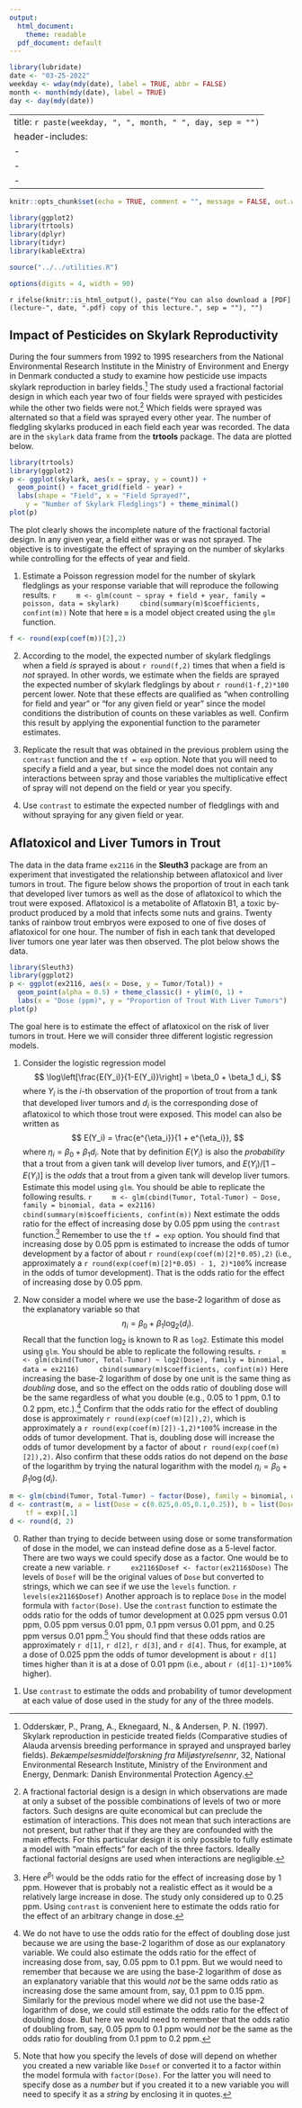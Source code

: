 ```yaml
---
output:
  html_document:
    theme: readable
  pdf_document: default
---
```


```r
library(lubridate)
date <- "03-25-2022"
weekday <- wday(mdy(date), label = TRUE, abbr = FALSE)
month <- month(mdy(date), label = TRUE)
day <- day(mdy(date))
```

---
title: `r paste(weekday, ", ", month, " ", day, sep = "")`
header-includes:
  - \usepackage{float}
  - \usepackage{booktabs}
  - \usepackage{array}
---

```r
knitr::opts_chunk$set(echo = TRUE, comment = "", message = FALSE, out.width = "100%", fig.align = "center", fig.width = 9, cache = FALSE, dev = ifelse(knitr::is_html_output(), "png", "pdf"))
```

```r
library(ggplot2)
library(trtools)
library(dplyr)
library(tidyr)
library(kableExtra)
```

```r
source("../../utilities.R")
```

```r
options(digits = 4, width = 90)
```

`r ifelse(knitr::is_html_output(), paste("You can also download a [PDF](lecture-", date, ".pdf) copy of this lecture.", sep = ""), "")`

## Impact of Pesticides on Skylark Reproductivity

During the four summers from 1992 to 1995 researchers from the National Environmental Research Institute in the Ministry of Environment and Energy in Denmark conducted a study to examine how pesticide use impacts skylark reproduction in barley fields.[^skylark] The study used a fractional factorial design in which each year two of four fields were sprayed with pesticides while the other two fields were not.[^ff] Which fields were sprayed was alternated so that a field was sprayed every other year. The number of fledgling skylarks produced in each field each year was recorded. The data are in the `skylark` data frame from the **trtools** package. The data are plotted below.
```r
library(trtools)
library(ggplot2)
p <- ggplot(skylark, aes(x = spray, y = count)) + 
  geom_point() + facet_grid(field ~ year) + 
  labs(shape = "Field", x = "Field Sprayed?", 
    y = "Number of Skylark Fledglings") + theme_minimal()
plot(p)
```
The plot clearly shows the incomplete nature of the fractional factorial design. In any given year, a field either was or was not sprayed. The objective is to investigate the effect of spraying on the number of skylarks while controlling for the effects of year and field. 

[^skylark]: Odderskær, P., Prang, A., Eknegaard, N., & Andersen, P. N. (1997). Skylark reproduction in pesticide treated fields (Comparative studies of Alauda arvensis breeding performance in sprayed and unsprayed barley fields). *Bekæmpelsesmiddelforskning fra Miljøstyrelsennr*, 32, National Environmental Research Institute, Ministry of the Environment and Energy, Denmark: Danish Environmental Protection Agency. 

[^ff]: A fractional factorial design is a design in which observations are made at only a subset of the possible combinations of levels of two or more factors. Such designs are quite economical but can preclude the estimation of interactions. This does not mean that such interactions are not present, but rather that if they are they are confounded with the main effects. For this particular design it is only possible to fully estimate a model with "main effects" for each of the three factors. Ideally factional factorial designs are used when interactions are negligible. 

1. Estimate a Poisson regression model for the number of skylark fledglings as your response variable that will reproduce the following results.
    ```r
    m <- glm(count ~ spray + field + year, family = poisson, data = skylark)
    cbind(summary(m)$coefficients, confint(m))
    ```
Note that here `m` is a model object created using the `glm` function. 

```r
f <- round(exp(coef(m))[2],2)
```

2. According to the model, the expected number of skylark fledglings when a field *is* sprayed is about `r round(f,2)` times that when a field is *not* sprayed. In other words, we estimate when the fields are sprayed the expected number of skylark fledglings by about `r round(1-f,2)*100` percent lower. Note that these effects are qualified as "when controlling for field and year" or "for any given field or year" since the model conditions the distribution of counts on these variables as well. Confirm this result by applying the exponential function to the parameter estimates.

3. Replicate the result that was obtained in the previous problem using the `contrast` function and the `tf = exp` option. Note that you will need to specify a field and a year, but since the model does not contain any interactions between spray and those variables the multiplicative effect of spray will not depend on the field or year you specify.
  
4. Use `contrast` to estimate the expected number of fledglings with and without spraying for any given field or year.
    
## Aflatoxicol and Liver Tumors in Trout

The data in the data frame `ex2116` in the **Sleuth3** package are from an experiment that investigated the relationship between aflatoxicol and liver tumors in trout. The figure below shows the proportion of trout in each tank that developed liver tumors as well as the dose of aflatoxicol to which the trout were exposed. Aflatoxicol is a metabolite of Aflatoxin B1, a toxic by-product produced by a mold that infects some nuts and grains. Twenty tanks of rainbow trout embryos were exposed to one of five doses of aflatoxicol for one hour. The number of fish in each tank that developed liver tumors one year later was then observed. The plot below shows the data. 
```r
library(Sleuth3)
library(ggplot2)
p <- ggplot(ex2116, aes(x = Dose, y = Tumor/Total)) + 
  geom_point(alpha = 0.5) + theme_classic() + ylim(0, 1) + 
  labs(x = "Dose (ppm)", y = "Proportion of Trout With Liver Tumors")
plot(p)
```
The goal here is to estimate the effect of aflatoxicol on the risk of liver tumors in trout. Here we will consider three different logistic regression models.

1. Consider the logistic regression model
$$
   \log\left[\frac{E(Y_i)}{1-E(Y_i)}\right] = \beta_0 + \beta_1 d_i, 
$$
where $Y_i$ is the $i$-th observation of the proportion of trout from a tank that developed liver tumors and $d_i$ is the corresponding dose of aflatoxicol to which those trout were exposed. This model can also be written as
$$
   E(Y_i) = \frac{e^{\eta_i}}{1 + e^{\eta_i}},
$$
where $\eta_i = \beta_0 + \beta_1 d_i$. Note that by definition $E(Y_i)$ is also the *probability* that a trout from a given tank will develop liver tumors, and $E(Y_i)/[1-E(Y_i)]$ is the *odds* that a trout from a given tank will develop liver tumors. Estimate this model using `glm`. You should be able to replicate the following results.
    ```r
    m <- glm(cbind(Tumor, Total-Tumor) ~ Dose, family = binomial, data = ex2116)
    cbind(summary(m)$coefficients, confint(m))
    ```
Next estimate the odds ratio for the effect of increasing dose by 0.05 ppm using the `contrast` function.[^ppm] Remember to use the `tf = exp` option. You should find that increasing dose by 0.05 ppm is estimated to increase the odds of tumor development by a factor of about `r round(exp(coef(m)[2]*0.05),2)` (i.e., approximately a `r round(exp(coef(m)[2]*0.05) - 1, 2)*100`% increase in the odds of tumor development). That is the odds ratio for the effect of increasing dose by 0.05 ppm.

0. Now consider a model where we use the base-2 logarithm of dose as the explanatory variable so that $$\eta_i = \beta_0 + \beta_1 \log_2(d_i).$$ Recall that the function $\log_2$ is known to R as `log2`. Estimate this model using `glm`. You should be able to replicate the following results.
    ```r
    m <- glm(cbind(Tumor, Total-Tumor) ~ log2(Dose), family = binomial, data = ex2116)
    cbind(summary(m)$coefficients, confint(m))
    ```
Here increasing the base-2 logarithm of dose by one unit is the same thing as *doubling* dose, and so the effect on the odds ratio of doubling dose will be the same regardless of what you double (e.g., 0.05 to 1 ppm, 0.1 to 0.2 ppm, etc.).[^doubling] Confirm that the odds ratio for the effect of doubling dose is approximately `r round(exp(coef(m)[2]),2)`, which is approximately a `r round(exp(coef(m)[2])-1,2)*100`% increase in the odds of tumor development. That is, doubling dose will increase the odds of tumor development by a factor of about `r round(exp(coef(m)[2]),2)`. Also confirm that these odds ratios do not depend on the *base* of the logarithm by trying the natural logarithm with the model $\eta_i = \beta_0 + \beta_1 \log(d_i)$. 

```r
m <- glm(cbind(Tumor, Total-Tumor) ~ factor(Dose), family = binomial, data = ex2116)
d <- contrast(m, a = list(Dose = c(0.025,0.05,0.1,0.25)), b = list(Dose = 0.01),
    tf = exp)[,1]
d <- round(d, 2)
```

0. Rather than trying to decide between using dose or some transformation of dose in the model, we can instead define dose as a 5-level factor. There are two ways we could specify dose as a factor. One would be to create a new variable.
    ```r
    ex2116$Dosef <- factor(ex2116$Dose)
    ```
The levels of `Dosef` will be the original values of `Dose` but converted to strings, which we can see if we use the `levels` function.
    ```r
    levels(ex2116$Dosef)
    ```
Another approach is to replace `Dose` in the model formula with `factor(Dose)`. Use the `contrast` function to estimate the odds ratio for the odds of tumor development at 0.025 ppm versus 0.01 ppm, 0.05 ppm versus 0.01 ppm, 0.1 ppm versus 0.01 ppm, and 0.25 ppm versus 0.01 ppm.[^string] You should find that these odds ratios are approximately `r d[1]`, `r d[2]`, `r d[3]`, and `r d[4]`. Thus, for example, at a dose of 0.025 ppm the odds of tumor development is about `r d[1]` times higher than it is at a dose of 0.01 ppm (i.e., about `r (d[1]-1)*100`% higher).


0. Use `contrast` to estimate the odds and probability of tumor development at each value of dose used in the study for any of the three models.

[^ppm]: Here $e^{\beta_1}$ would be the odds ratio for the effect of increasing dose by 1 ppm. However that is probably not a realistic effect as it would be a relatively large increase in dose. The study only considered up to 0.25 ppm. Using `contrast` is convenient here to estimate the odds ratio for the effect of an arbitrary change in dose. 

[^doubling]: We do not have to use the odds ratio for the effect of doubling dose just because we are using the base-2 logarithm of dose as our explanatory variable. We could also estimate the odds ratio for the effect of increasing dose from, say, 0.05 ppm to 0.1 ppm. But we would need to remember that because we are using the base-2 logarithm of dose as an explanatory variable that this would *not* be the same odds ratio as increasing dose the same amount from, say, 0.1 ppm to 0.15 ppm. Similarly for the previous model where we did not use the base-2 logarithm of dose, we could still estimate the odds ratio for the effect of doubling dose. But here we would need to remember that the odds ratio of doubling from, say, 0.05 ppm to 0.1 ppm would *not* be the same as the odds ratio for doubling from 0.1 ppm to 0.2 ppm. 

[^string]: Note that how you specify the levels of dose will depend on whether you created a new variable like `Dosef` or converted it to a factor within the model formula with `factor(Dose)`. For the latter you will need to specify dose as a *number* but if you created it to a new variable you will need to specify it as a *string* by enclosing it in quotes.

